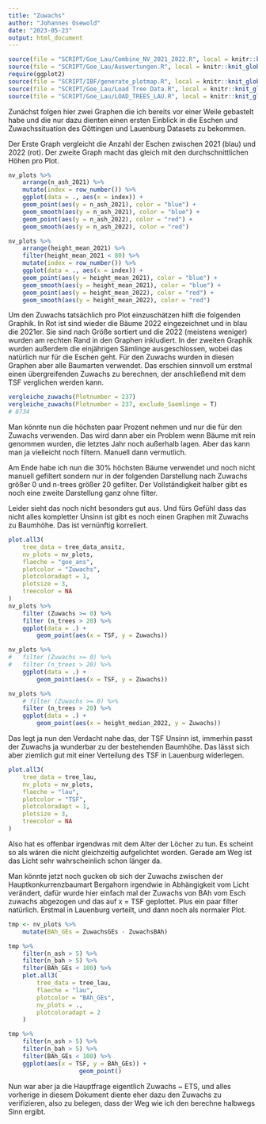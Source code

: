 ```yaml
---
title: "Zuwachs"
author: "Johannes Osewold"
date: "2023-05-23"
output: html_document
---
```


```r
source(file = "SCRIPT/Goe_Lau/Combine_NV_2021_2022.R", local = knitr::knit_global())
source(file = "SCRIPT/Goe_Lau/Auswertungen.R", local = knitr::knit_global())
require(ggplot2)
source(file = "SCRIPT/IBF/generate_plotmap.R", local = knitr::knit_global())
source(file = "SCRIPT/Goe_Lau/Load Tree Data.R", local = knitr::knit_global())
source(file = "SCRIPT/Goe_Lau/LOAD_TREES_LAU.R", local = knitr::knit_global())

```

Zunächst folgen hier zwei Graphen die ich bereits vor einer Weile gebastelt habe und die nur dazu dienten einen ersten Einblick in die Eschen und Zuwachssituation des Göttingen und Lauenburg Datasets zu bekommen.

Der Erste Graph vergleicht die Anzahl der Eschen zwischen 2021 (blau) und 2022 (rot). Der zweite Graph macht das gleich mit den durchschnittlichen Höhen pro Plot.

```r
nv_plots %>% 
	arrange(n_ash_2021) %>% 
	mutate(index = row_number()) %>% 
	ggplot(data = ., aes(x = index)) +
	geom_point(aes(y = n_ash_2021), color = "blue") +
	geom_smooth(aes(y = n_ash_2021), color = "blue") +
	geom_point(aes(y = n_ash_2022), color = "red") +
	geom_smooth(aes(y = n_ash_2022), color = "red")

nv_plots %>% 
	arrange(height_mean_2021) %>% 
	filter(height_mean_2021 < 80) %>% 
	mutate(index = row_number()) %>% 
	ggplot(data = ., aes(x = index)) +
	geom_point(aes(y = height_mean_2021), color = "blue") +
	geom_smooth(aes(y = height_mean_2021), color = "blue") +
	geom_point(aes(y = height_mean_2022), color = "red") +
	geom_smooth(aes(y = height_mean_2022), color = "red")

```

Um den Zuwachs tatsächlich pro Plot einzuschätzen hilft die folgenden Graphik. In Rot ist sind wieder die Bäume 2022 eingezeichnet und in blau die 2021er. Sie sind nach Größe sortiert und die 2022 (meistens weniger) wurden am rechten Rand in den Graphen inkludiert. In der zweiten Graphik wurden außerdem die einjährigen Sämlinge ausgeschlossen, wobei das natürlich nur für die Eschen geht. Für den Zuwachs wurden in diesen Graphen aber alle Baumarten verwendet. Das erschien sinnvoll um erstmal einen übergreifenden Zuwachs zu berechnen, der anschließend mit dem TSF verglichen werden kann.

```r
vergleiche_zuwachs(Plotnumber = 237)
vergleiche_zuwachs(Plotnumber = 237, exclude_Saemlinge = T)
# 8734
```


Man könnte nun die höchsten paar Prozent nehmen und nur die für den Zuwachs verwenden. Das wird dann aber ein Problem wenn Bäume mit rein genommen wurden, die letztes Jahr noch außerhalb lagen. Aber das kann man ja vielleicht noch filtern. Manuell dann vermutlich.

Am Ende habe ich nun die 30% höchsten Bäume verwendet und noch nicht manuell gefiltert sondern nur in der folgenden Darstellung nach Zuwachs größer 0 und n-trees größer 20 gefilter. 
Der Vollständigkeit halber gibt es noch eine zweite Darstellung ganz ohne filter. 

Leider sieht das noch nicht besonders gut aus. Und fürs Gefühl dass das nicht alles kompletter Unsinn ist gibt es noch einen Graphen mit Zuwachs zu Baumhöhe. Das ist vernünftig korreliert. 

```r
plot.all3(
	tree_data = tree_data_ansitz,
	nv_plots = nv_plots,
	flaeche = "goe_ans",
	plotcolor = "Zuwachs",
	plotcoloradapt = 1,
	plotsize = 3,
	treecolor = NA
)
nv_plots %>% 
	filter (Zuwachs >= 0) %>% 
	filter (n_trees > 20) %>% 
	ggplot(data = .) +
		geom_point(aes(x = TSF, y = Zuwachs))

nv_plots %>% 
#	filter (Zuwachs >= 0) %>% 
#	filter (n_trees > 20) %>% 
	ggplot(data = .) +
		geom_point(aes(x = TSF, y = Zuwachs))

nv_plots %>% 
	# filter (Zuwachs >= 0) %>% 
	filter (n_trees > 20) %>% 
	ggplot(data = .) +
		geom_point(aes(x = height_median_2022, y = Zuwachs))
```

Das legt ja nun den Verdacht nahe das, der TSF Unsinn ist, immerhin passt der Zuwachs ja wunderbar zu der bestehenden Baumhöhe. Das lässt sich aber ziemlich gut mit einer Verteilung des TSF in Lauenburg widerlegen. 
```r
plot.all3(
    tree_data = tree_lau,
    nv_plots = nv_plots,
    flaeche = "lau",
    plotcolor = "TSF",
    plotcoloradapt = 1,
    plotsize = 3,
    treecolor = NA
)
```

Also hat es offenbar irgendwas mit dem Alter der Löcher zu tun. Es scheint so als wären die nicht gleichzeitig aufgelichtet worden. Gerade am Weg ist das Licht sehr wahrscheinlich schon länger da.

Man könnte jetzt noch gucken ob sich der Zuwachs zwischen der Hauptkonkurrenzbaumart Bergahorn irgendwie in Abhängigkeit vom Licht verändert, dafür wurde hier einfach mal der Zuwachs von BAh vom Esch zuwachs abgezogen und das auf x = TSF geplottet. Plus ein paar filter natürlich. Erstmal in Lauenburg verteilt, und dann noch als normaler Plot.

```r
tmp <- nv_plots %>% 
	mutate(BAh_GEs = ZuwachsGEs - ZuwachsBAh)

tmp %>%
	filter(n_ash > 5) %>%
	filter(n_bah > 5) %>% 
	filter(BAh_GEs < 100) %>%
	plot.all3(
		tree_data = tree_lau,
		flaeche = "lau",
		plotcolor = "BAh_GEs",
		nv_plots = .,
		plotcoloradapt = 2
	)

tmp %>%
	filter(n_ash > 5) %>%
	filter(n_bah > 5) %>% 
	filter(BAh_GEs < 100) %>%
	ggplot(aes(x = TSF, y = BAh_GEs)) +
				 	geom_point()

```


Nun war aber ja die Hauptfrage eigentlich Zuwachs ~ ETS, und alles vorherige in diesem Dokument diente eher dazu den Zuwachs zu verifizieren, also zu belegen, dass der Weg wie ich den berechne halbwegs Sinn ergibt.



